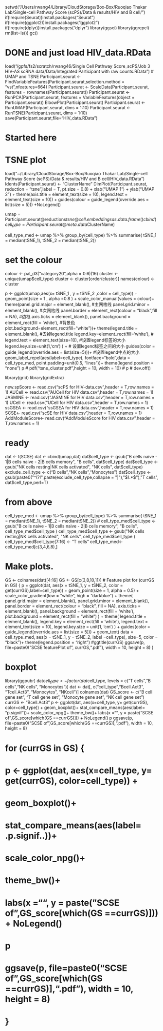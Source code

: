 setwd("/Users/rwang4/Library/CloudStorage/Box-Box/Ruoqiao Thakar Lab/Single-cell Pathway Score (scPS)/Data & results/HIV and B cell/")
if(!require(Seurat))install.packages("Seurat")
if(!require(ggplot2))install.packages("ggplot2")
if(!require(dplyr))install.packages("dplyr")
library(ggsci)
library(ggrepel)
rm(list=ls()) 
gc()

# DONE and just load HIV_data.RData
load("/gpfs/fs2/scratch/rwang46/Single Cell Pathway Score_scPS/Job 3 HIV-AS scRNA data/Data/Integrated Participant with raw counts.RData")
# UMAP and TSNE
Participant.seurat <- FindVariableFeatures(Participant.seurat,selection.method = "vst",nfeatures=664)
Participant.seurat <- ScaleData(Participant.seurat, features =  rownames(Participant.seurat)) 
Participant.seurat <- RunPCA(Participant.seurat, features = VariableFeatures(object = Participant.seurat))
ElbowPlot(Participant.seurat)
Participant.seurat <- RunUMAP(Participant.seurat, dims = 1:10) 
Participant.seurat <- RunTSNE(Participant.seurat, dims = 1:10) 
save(Participant.seurat,file="HIV_data.RData")

# Started here 
###########################################################################################################################################
# TSNE plot
load("~/Library/CloudStorage/Box-Box/Ruoqiao Thakar Lab/Single-cell Pathway Score (scPS)/Data & results/HIV and B cell/HIV_data.RData")
Idents(Participant.seurat) <- "ClusterName"
DimPlot(Participant.seurat, reduction = "tsne",label = T, pt.size = 0.8) + xlab("UMAP 1") + ylab("UMAP 2") +
  theme(axis.title = element_text(size = 10), legend.text = element_text(size = 10)) + 
  guides(colour = guide_legend(override.aes = list(size = 5))) +NoLegend()

umap = Participant.seurat@reductions$tsne@cell.embeddings %>%
  as.data.frame() %>% 
  cbind(cell_type = Participant.seurat@meta.data$ClusterName)

cell_type_med <- umap %>%
  group_by(cell_type) %>%
  summarise(
    tSNE_1 = median(tSNE_1),
    tSNE_2 = median(tSNE_2))

# set the colour
colour <- pal_d3("category20",alpha = 0.6)(16)
cluster <- unique(umap$cell_type)
cluster <- cluster[order(cluster)]
names(colour) <- cluster

p <- ggplot(umap,aes(x= tSNE_1 , y = tSNE_2 ,color = cell_type)) +
  geom_point(size = 1 , alpha =0.8 )  +
  scale_color_manual(values = colour)+
  theme(panel.grid.major = element_blank(), #主网格线
        panel.grid.minor = element_blank(), #次网格线
        panel.border = element_rect(colour = "black",fill = NA), #边框
        axis.ticks = element_blank(),
        panel.background = element_rect(fill = 'white'), #背景色
        plot.background=element_rect(fill="white"))+
  theme(legend.title = element_blank(), #去掉legend.title 
        legend.key=element_rect(fill='white'), #
        legend.text = element_text(size=10), #设置legend标签的大小
        legend.key.size=unit(1,'cm') ) +  # 设置legend标签之间的大小
  guides(color = guide_legend(override.aes = list(size=5)))+ #设置legend中点的大小
  geom_label_repel(aes(label=cell_type), fontface="bold",data = cell_type_med,
                   point.padding=unit(0.5, "lines"))+
  theme(legend.position = "none")
p
# pdf("tsne_cluster.pdf",height = 10, width = 10)
# p
# dev.off()

library(grid)
library(gridExtra)

new.spScore <- read.csv("scPS for HIV-data.csv",header = T,row.names = 1)
AUCell <- read.csv("AUCell for HIV data.csv",header = T,row.names = 1)
JASMINE <- read.csv("JASMINE for HIV data.csv",header = T,row.names = 1)
UCell <- read.csv("UCell for HIV data.csv",header = T,row.names = 1)
ssGSEA <- read.csv("ssGSEA for HIV data.csv",header = T,row.names = 1)
SCSE<- read.csv("scSE for HIV data.csv",header = T,row.names = 1)
AddModuleScore<- read.csv("AddModuleScore for HIV data.csv",header = T,row.names = 1)

# ready
dat <- t(SCSE)
dat <- cbind(umap,dat)
dat$cell_type <- gsub("B cells naive - 1|B cells naive - 2|B cells memory", "B cells", dat$cell_type)
dat$cell_type <- gsub("NK cells resting|NK cells activated", "NK cells", dat$cell_type)
exclude_cell_type <- c("B cells","NK cells","Monocytes")
dat$cell_type <- gsub(paste0("^(?!",paste(exclude_cell_type,collapse = "|"),"$).*$"),"T cells", dat$cell_type,perl=T)

# from above
cell_type_med <- umap %>%
  group_by(cell_type) %>%
  summarise(
    tSNE_1 = median(tSNE_1),
    tSNE_2 = median(tSNE_2))
#
cell_type_med$cell_type  <- gsub("B cells naive - 1|B cells naive - 2|B cells memory", "B cells", cell_type_med$cell_type )
cell_type_med$cell_type  <- gsub("NK cells resting|NK cells activated", "NK cells", cell_type_med$cell_type )
cell_type_med$cell_type[7:16]  <- "T cells"
cell_type_med<- cell_type_med[c(3,4,6,8),]

# Make plots.
GS <- colnames(dat)[4:16]
GS <- GS[c(3,8,10,11)]
# Feature plot
for (currGS in GS) {
  p = ggplot(dat, aes(x = tSNE_1, y = tSNE_2, color = get(currGS),label=cell_type)) +
    geom_point(size = 1, alpha = 0.5) +
    scale_color_gradient(low = "white", high = "darkblue") +
    theme(
      panel.grid.major = element_blank(),
      panel.grid.minor = element_blank(),
      panel.border = element_rect(colour = "black", fill = NA),
      axis.ticks = element_blank(),
      panel.background = element_rect(fill = 'white'),
      plot.background = element_rect(fill = "white")
    ) +
    theme(
      legend.title = element_blank(),
      legend.key = element_rect(fill = 'white'),
      legend.text = element_text(size = 10),
      legend.key.size = unit(1, 'cm')
    ) +
    guides(color = guide_legend(override.aes = list(size = 5))) +
    geom_text(
      data = cell_type_med,
      aes(x = tSNE_1, y = tSNE_2, label =cell_type),
      size=5,
      color = "black")+
    theme(legend.position = "right") 
    #ggtitle(currGS)
  ggsave(p, file=paste0("SCSE featurePlot of", currGS,".pdf"), width = 10, height = 8)
}

# boxplot
library(ggpubr)
dat$cell_type <- factor(dat$cell_type, levels = c("T cells","B cells","NK cells", "Monocytes"))
dat <- dat[, c("cell_type","Bcell.Act3", "Tcell.Act3", "Monocytes", "NKcell")]
colnames(dat)
GS_score <- c("B cell gene set", "T cell gene set", "Monocyte gene set", "NK cell gene set")
currGS <- "Bcell.Act3"
p <- ggplot(dat, aes(x=cell_type, y= get(currGS), color=cell_type)) +
    geom_boxplot()+
    stat_compare_means(aes(label= "p.signif"))+
    scale_color_npg()+
    theme_bw()+
    labs(x ="", y = paste("SCSE of",GS_score[which(GS ==currGS)])) + NoLegend()
p
ggsave(p, file=paste0("SCSE of ",GS_score[which(GS ==currGS)],".pdf"), width = 10, height = 8)
  

# for (currGS in GS) {
# p <- ggplot(dat, aes(x=cell_type, y= get(currGS), color=cell_type)) +
#   geom_boxplot()+
#   stat_compare_means(aes(label= .p.signif..))+
#   scale_color_npg()+
#   theme_bw()+ 
#   labs(x ="", y = paste("SCSE of",GS_score[which(GS ==currGS)])) + NoLegend()
# p  
# ggsave(p, file=paste0("SCSE of ",GS_score[which(GS ==currGS)],".pdf"), width = 10, height = 8)
# }

























































































































































































